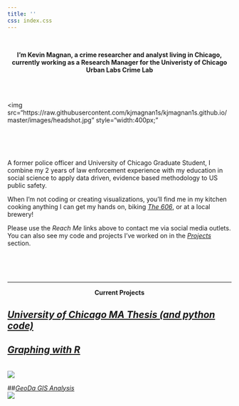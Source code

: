 ```yaml
---
title: ''
css: index.css
---
```


<script>
  (function(i,s,o,g,r,a,m){i['GoogleAnalyticsObject']=r;i[r]=i[r]||function(){
  (i[r].q=i[r].q||[]).push(arguments)},i[r].l=1*new Date();a=s.createElement(o),
  m=s.getElementsByTagName(o)[0];a.async=1;a.src=g;m.parentNode.insertBefore(a,m)
  })(window,document,'script','https://www.google-analytics.com/analytics.js','ga');

  ga('create', 'UA-97380674-1', 'auto');
  ga('send', 'pageview');

</script>

<br>

<center> **I'm Kevin Magnan, a crime researcher and analyst living in Chicago, currently working as a Research Manager for the Univeristy of Chicago Urban Labs Crime Lab**</center>

<br/>

<div class="row">
<div class="col-xs-12 col-sm-5 text-center">
<br/>
<img src="https://raw.githubusercontent.com/kjmagnan1s/kjmagnan1s.github.io/master/images/headshot.jpg" style="width:400px;"
</div>
<div class="col-xs-12 col-sm-5 text-center">

<br/><br/><br/>

A former police officer and University of Chicago Graduate Student, I combine my 2 years of law enforcement experience with my education in social science to apply data driven, evidence based methodology to US public safety.

When I'm not coding or creating visualizations, you'll find me in my kitchen cooking anything I can get my hands on, biking [*The 606*](https://www.the606.org/visit/maps/map/), or at a local brewery!

Please use the *Reach Me* links above to contact me via social media outlets. You can also see my code and projects 
I've worked on in the [*Projects*](projects.html) section.

</div>
</div>

<br/><br/><br/>

***


<center>**Current Projects**</center> 

## [*University of Chicago MA Thesis (and python code)*](mathesis.html)

## [*Graphing with R*](SSL.html)
<br>
![](images\Comm_area_SSL.jpeg)
<br>

##[*GeoDa GIS Analysis*](geoda.html)
<br>
![](images\hom_r.png)